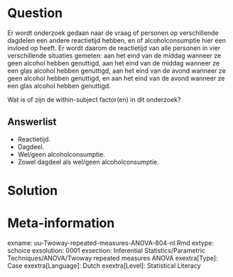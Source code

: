 Question
========
Er wordt onderzoek gedaan naar de vraag of personen op verschillende dagdelen een andere reactietijd hebben, en of alcoholconsumptie hier een invloed op heeft. Er wordt daarom de reactietijd van alle personen in vier verschillende situaties gemeten: aan het eind van de middag wanneer ze geen alcohol hebben genuttigd, aan het eind van de middag wanneer ze een glas alcohol hebben genuttigd, aan het eind van de avond wanneer ze geen alcohol hebben genuttigd, en aan het eind van de avond wanneer ze een glas alcohol hebben genuttigd.

Wat is of zijn de within-subject factor(en) in dit onderzoek?


  
Answerlist
----------
* Reactietijd.
* Dagdeel.
* Wel/geen alcoholconsumptie.
* Zowel dagdeel als wel/geen alcoholconsumptie. 


Solution
========





Meta-information
================
exname: uu-Twoway-repeated-measures-ANOVA-804-nl.Rmd
extype: schoice
exsolution: 0001
exsection: Inferential Statistics/Parametric Techniques/ANOVA/Twoway repeated measures ANOVA
exextra[Type]: Case
exextra[Language]: Dutch
exextra[Level]: Statistical Literacy
